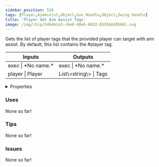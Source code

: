 ```yaml
---
sidebar_position: 520
tags: [Player,AimAssist,Object,Gun Handle,Object,Swing Handle]
title: 'Player Get Aim Assist Tags'
image: /img/chip/5d6461e3-c6e0-40eb-8032-8595b6d9b0dc.svg
---
```


Gets the list of player tags that the provided player can target with aim assist.
By default, this list contains the #player tag.



<IChip uuid="5d6461e3-c6e0-40eb-8032-8595b6d9b0dc"/>

<table><thead><tr><th>Inputs</th><th>Outputs</th></tr></thead><tbody><tr><td>exec | *No name.*</td><td>exec | *No name.*</td></tr><tr><td>player | Player</td><td>List\&lt;string\&gt; | Tags</td></tr></tbody></table>

<details>
  <summary>Properties</summary>
  <div>
    <div>
    <table>
      <tbody>
        <tr>
          <td>Is beta required?</td>
          <td>No</td>
        </tr>
        <tr>
          <td>Is chip a trolling risk?</td>
          <td>No</td>
        </tr>
        <tr>
          <td>Is chip a role assignment risk?</td>
          <td>No</td>
        </tr>
        <tr>
          <td>Chip UUID</td>
          <td>5d6461e3-c6e0-40eb-8032-8595b6d9b0dc</td>
        </tr>
        <tr>
          <td>Room availability</td>
          <td>Available everywhere</td>
        </tr>
      </tbody>
    </table>
    </div>
  </div>
</details>

### Uses

None so far!

### Tips

None so far!

### Issues

None so far!
